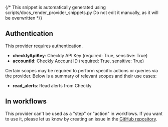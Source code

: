 {/* This snippet is automatically generated using scripts/docs_render_provider_snippets.py 
Do not edit it manually, as it will be overwritten */}

## Authentication
This provider requires authentication.
- **checklyApiKey**: Checkly API Key (required: True, sensitive: True)
- **accountId**: Checkly Account ID (required: True, sensitive: True)

Certain scopes may be required to perform specific actions or queries via the provider. Below is a summary of relevant scopes and their use cases:
- **read_alerts**: Read alerts from Checkly  



## In workflows

This provider can't be used as a "step" or "action" in workflows. If you want to use it, please let us know by creating an issue in the [GitHub repository](https://github.com/keephq/keep/issues).



